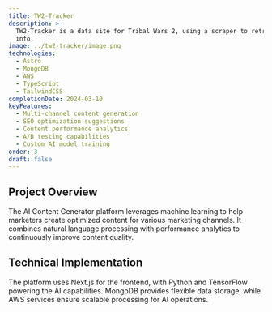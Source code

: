 ```yaml
---
title: TW2-Tracker
description: >-
  TW2-Tracker is a data site for Tribal Wars 2, using a scraper to retrieve game
  info.
image: ../tw2-tracker/image.png
technologies:
  - Astro
  - MongoDB
  - AWS
  - TypeScript
  - TailwindCSS
completionDate: 2024-03-10
keyFeatures:
  - Multi-channel content generation
  - SEO optimization suggestions
  - Content performance analytics
  - A/B testing capabilities
  - Custom AI model training
order: 3
draft: false
---
```

## Project Overview

The AI Content Generator platform leverages machine learning to help marketers create optimized content for various marketing channels. It combines natural language processing with performance analytics to continuously improve content quality.

## Technical Implementation

The platform uses Next.js for the frontend, with Python and TensorFlow powering the AI capabilities. MongoDB provides flexible data storage, while AWS services ensure scalable processing for AI operations.
